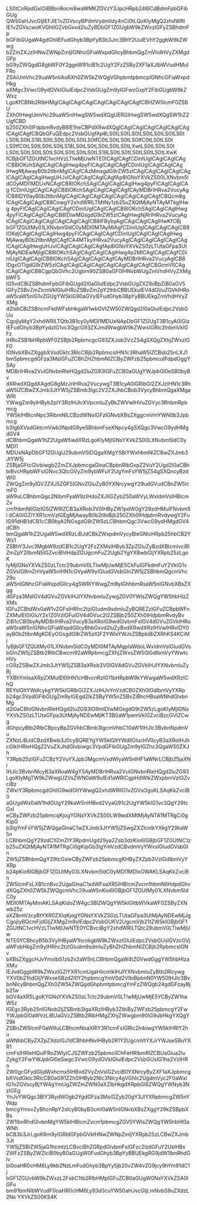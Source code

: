 LS0tCnRpdGxlOiBBbnRocm9waWMKZGVzY3JpcHRpb246ICdBdmFpbGFibGUg
QW50aHJvcGljIEFJIE1vZGVscyBPdmVydmlldy4nCi0tLQoKIyMgQ2xhdWRl
IE1vZGVscwoKVGhlIGZvbGxvd2luZyBDbGF1ZGUgbW9kZWxzIGFyZSBhdmFp
bGFibGUgaW4gdGhlIEFudGhyb3BpYyB3b3Jrc3BhY2UuIEVhY2ggbW9kZWwg
b2ZmZXJzIHNwZWNpZmljIGNhcGFiaWxpdGllcyBhbmQgZmVhdHVyZXMgdGFp
bG9yZWQgdG8gbWF0Y2ggeW91ciB1c2UgY2FzZSByZXF1aXJlbWVudHMuIFRo
ZSAiUmVhc29uaW5nIiAoRXh0ZW5kZWQgVGhpbmtpbmcpIGNhcGFiaWxpdHkg
aXMgc3VwcG9ydGVkIGluIEdpc2VsbGUgZm9yIGFwcGxpY2FibGUgbW9kZWxz
LgoKfCBNb2RlbHMgICAgICAgICAgICAgICAgICAgICAgfCBHZW5lcmF0ZSBU
ZXh0IHwgUmVhc29uaW5nIHwgSW5wdXQgUERGIHwgSW5wdXQgSW1hZ2UgfCBD
b250ZXh0IFdpbmRvdyB8IE1heCBPdXRwdXQgICAgICAgICAgICAgICAgICAg
ICAgICAgfCBQbGFuQEdpc2VsbGUgfAp8LS0tLS0tLS0tLS0tLS0tLS0tLS0t
LS0tLS0tLS18LS0tLS0tLS0tLS0tLS0tfC0tLS0tLS0tLS0tfC0tLS0tLS0t
LS0tfC0tLS0tLS0tLS0tLS18LS0tLS0tLS0tLS0tLS0tLXwtLS0tLS0tLS0t
LS0tLS0tLS0tLS0tLS0tLS0tLS0tLS0tLS18LS0tLS0tLS0tLS0tLS0tLXwK
fCBjbGF1ZGUtNC1vcHVzLTIwMjUwNTE0ICAgICAgfCDinIUgICAgICAgICAg
ICB8IOKchSAgICAgICAgIHwg4pyFICAgICAgICAgfCDinIUgICAgICAgICAg
IHwgMjAwayB0b2tlbnMgICAgfCAzMmsgdG9rZW5zICAgICAgICAgICAgICAg
ICAgICAgICAgIHwgUHJvICAgICAgICAgICAgfAp8IGNsYXVkZS00LXNvbm5l
dC0yMDI1MDUxNCAgICB8IOKchSAgICAgICAgICAgIHwg4pyFICAgICAgICAg
fCDinIUgICAgICAgICB8IOKchSAgICAgICAgICAgfCAyMDBrIHRva2VucyAg
ICB8IDY0ayB0b2tlbnMgICAgICAgICAgICAgICAgICAgICAgICAgfCBQcm8g
ICAgICAgICAgICB8CnwgY2xhdWRlLTMtNy1zb25uZXQtMjAyNTAyMTkgIHwg
4pyFICAgICAgICAgICAgfCDinIUgICAgICAgICB8IOKchSAgICAgICAgIHwg
4pyFICAgICAgICAgICB8IDIwMGsgdG9rZW5zICAgIHwgNjRrIHRva2VucyAg
ICAgICAgICAgICAgICAgICAgICAgICB8IFBybyAgICAgICAgICAgIHwKfCBj
bGF1ZGUtMy01LXNvbm5ldC0yMDI0MTAyMiAgfCDinIUgICAgICAgICAgICB8
IOKdjCAgICAgICAgIHwg4pyFICAgICAgICAgfCDinIUgICAgICAgICAgIHwg
MjAwayB0b2tlbnMgICAgfCA4MTkyIHRva2VucyAgICAgICAgICAgICAgICAg
ICAgICAgIHwgUHJvICAgICAgICAgICAgfAp8IGNsYXVkZS0zLTUtaGFpa3Ut
MjAyNDEwMjIgICB8IOKchSAgICAgICAgICAgIHwg4p2MICAgICAgICAgfCDi
nIUgICAgICAgICB8IOKchSAgICAgICAgICAgfCAyMDBrIHRva2VucyAgICB8
IDgxOTIgdG9rZW5zICAgICAgICAgICAgICAgICAgICAgICAgfCBGcmVlICAg
ICAgICAgICB8CgpQbGVhc2Ugbm90ZSB0aGF0IHNvbWUgZmVhdHVyZXMgbWF5
IG5vdCBiZSBhdmFpbGFibGUgd2l0aGluIEdpc2VsbGUgZXZlbiBpZiB0aGV5
IGFyZSBvZmZlcmVkIGluIHRoZSBvZmZpY2lhbCBBUEkuIEV4dGVuZGVkIHRo
aW5raW5nIG1vZGUgYW5kIG90aGVyIEFudGhyb3BpYyBBUEkgZmVhdHVyZXMg
d2lsbCBiZSBncmFkdWFsbHkgaW1wbGVtZW50ZWQgd2l0aGluIEdpc2VsbGUu
CgojIyMgY2xhdWRlLTQtb3B1cy0yMDI1MDUxNApDbGF1ZGUgT3B1cyA0IGlz
IEFudGhyb3BpYydzIG1vc3QgcG93ZXJmdWwgbW9kZWwsIGRlc2lnbmVkIGFz
IHRoZSB1bHRpbWF0ZSBjb2RpbmcgcG93ZXJob3VzZS4gSXQgZXhjZWxzIGF0
IGNvbXBsZXggbXVsdGktc3RlcCBjb2RpbmcsIHN1c3RhaW5lZCBsb25nLXJ1
bm5pbmcgdGFza3MsIGFuZCBhZHZhbmNlZCByZWFzb25pbmcuIFdpdGggYSAy
MDBrIHRva2VuIGNvbnRleHQgd2luZG93IGFuZCB0aGUgYWJpbGl0eSB0byBv
dXRwdXQgdXAgdG8gMzJrIHRva2VucywgT3B1cyA0IGRlbGl2ZXJzIHN1c3Rh
aW5lZCBwZXJmb3JtYW5jZSBmb3Igc2V2ZXJhbCBob3VycyBhbmQgaXMgaWRl
YWwgZm9yIHByb2plY3RzIHJlcXVpcmluZyBkZWVwIHVuZGVyc3RhbmRpbmcg
YW5kIHBlcnNpc3RlbmNlLCBzdWNoIGFzIGNvbXBsZXggcmVmYWN0b3Jpbmcg
b3IgbXVsdGktcmVwb3NpdG9yeSBhbmFseXNpcy4gSXQgc3VwcG9ydHMgdGV4
dCBhbmQgaW1hZ2UgaW5wdXRzLgoKIyMjIGNsYXVkZS00LXNvbm5ldC0yMDI1
MDUxNApDbGF1ZGUgU29ubmV0IDQgaXMgYSBiYWxhbmNlZCBwZXJmb3JtYW5j
ZSBjaGFtcGlvbiwgb2ZmZXJpbmcgaGlnaCBpbnRlbGxpZ2VuY2Ugd2l0aCBh
biBvcHRpbWFsIGNvc3QtcGVyZm9ybWFuY2UgYmFsYW5jZS4gSXQncyBzdWl0
ZWQgZm9yIGV2ZXJ5ZGF5IGNvZGluZyB0YXNrcywgY29udGVudCBnZW5lcmF0
aW9uLCBhbmQgc2NlbmFyaW9zIHdoZXJlIGZyb250aWVyLWxldmVsIHBlcmZv
cm1hbmNlIGlzIG5lZWRlZCB3aXRob3V0IHByZW1pdW0gY29zdHMuIFNvbm5l
dCA0IGZlYXR1cmVzIGEgMjAwayB0b2tlbiBjb250ZXh0IHdpbmRvdywgY2Fu
IG91dHB1dCB1cCB0byA2NGsgdG9rZW5zLCBhbmQgc3VwcG9ydHMgdGV4dCBh
bmQgaW1hZ2UgaW5wdXRzLiBJdCBkZWxpdmVycyBleGNlcHRpb25hbCB2YWx1
ZSBhY3Jvc3MgbW9zdCB1c2UgY2FzZXMsIHByb3ZpZGluZyBzdXBlcmlvciBl
ZmZpY2llbmN5IGZvciBhIHdpZGUgcmFuZ2Ugb2YgYXBwbGljYXRpb25zLgoK
IyMjIGNsYXVkZS0zLTctc29ubmV0LTIwMjUwMjE5CkFuIGFkdmFuY2VkIG1v
ZGVsIG9mZmVyaW5nIHN1cGVyaW9yIGludGVsbGlnZW5jZSBhbmQgcmVhc29u
aW5nIGNhcGFiaWxpdGllcy4gSWRlYWwgZm9yIGhhbmRsaW5nIGNvbXBsZXgg
dGFza3MsIGV4dGVuZGVkIHJlYXNvbmluZywgZGV0YWlsZWQgYW5hbHlzZXMs
IGFuZCBtdWx0aW1vZGFsIHRhc2tzIGludm9sdmluZyBQREZzIGFuZCBpbWFn
ZXMuIEl0IGluY2x1ZGVzIGFuIGV4dGVuc2l2ZSBjb250ZXh0IHdpbmRvdyBv
ZiB1cCB0byAyMDBrIHRva2VucyB3aXRoIG9wdGlvbmFsIGV4dGVuZGVkIHRo
aW5raW5nIGNhcGFiaWxpdGllcyBhbGxvd2luZyBvdXRwdXRzIHVwIHRvIDY0
ayB0b2tlbnMgKDEyOGsgdG9rZW5zIGF2YWlsYWJsZSBpbiBiZXRhKS4KCiMj
IyBjbGF1ZGUtMy01LXNvbm5ldC0yMDI0MTAyMgpIaWdoLWxldmVsIGludGVs
bGlnZW5jZSBtb2RlbCBwcm92aWRpbmcgZXhjZWxsZW50IGdlbmVyYWwtcHVy
cG9zZSBwZXJmb3JtYW5jZSB3aXRob3V0IGV4dGVuZGVkIHJlYXNvbmluZyBj
YXBhYmlsaXRpZXMuIEl0IHN1cHBvcnRzIG11bHRpbW9kYWwgaW5wdXRzIChQ
REYsIGltYWdlcykgYW5kIGRlbGl2ZXJzIHJvYnVzdCB0ZXh0IGdlbmVyYXRp
b24gc3VpdGFibGUgZm9yIGEgd2lkZSByYW5nZSBvZiBhcHBsaWNhdGlvbnMg
d2l0aCBhIGNvbnRleHQgd2luZG93IG9mIDIwMGsgdG9rZW5zLgoKIyMjIGNs
YXVkZS0zLTUtaGFpa3UtMjAyNDEwMjIKT3B0aW1pemVkIGZvciBzcGVlZCwg
dGhpcyBtb2RlbCBpcyBpZGVhbCBmb3IgcmVhbC10aW1lIHJlc3BvbnNpdmVu
ZXNzLiBJdCBzdXBwb3J0cyBQREYgYW5kIGltYWdlIGlucHV0cyB3aXRoIHJh
cGlkIHRleHQgZ2VuZXJhdGlvbiwgc3VpdGFibGUgZm9yIGZhc3QgaW50ZXJh
Y3Rpb25zIGFuZCBzY2VuYXJpb3MgcmVxdWlyaW5nIHF1aWNrLCBjb25jaXNl
IHJlc3BvbnNlcyB3aXRoaW4gYSAyMDBrIHRva2VuIGNvbnRleHQgd2luZG93
LgoKIyMgTW9kZWwgU2VsZWN0aW9uIEd1aWRlCgpHdWlkZWxpbmVzIGZvciBz
ZWxlY3RpbmcgdGhlIG9wdGltYWwgQ2xhdWRlIG1vZGVsOgoKLSAqKkZvciB0
aGUgdWx0aW1hdGUgY29kaW5nIHBvd2VyaG91c2UgYW5kIG1vc3QgY29tcGxl
eCByZWFzb25pbmcqKjogYGNsYXVkZS00LW9wdXMtMjAyNTA1MTRgCi0gKipG
b3IgYmFsYW5jZWQgaGlnaC1wZXJmb3JtYW5jZSwgZXZlcnlkYXkgY29kaW5n
LCBhbmQgY29zdC1lZmZlY3RpdmUgd29ya2Zsb3dzKio6IGBjbGF1ZGUtNC1z
b25uZXQtMjAyNTA1MTRgCi0gKipGb3IgYmVzdCBvdmVyYWxsIGludGVsbGln
ZW5jZSBhbmQgY29tcGxleCByZWFzb25pbmcgKHByZXZpb3VzIGdlbmVyYXRp
b24pKio6IGBjbGF1ZGUtMy03LXNvbm5ldC0yMDI1MDIxOWAKLSAqKkZvciBn
ZW5lcmFsLXB1cnBvc2UgaGlnaC1xdWFsaXR5IHBlcmZvcm1hbmNlIHdpdGhv
dXQgZXh0ZW5kZWQgcmVhc29uaW5nKio6IGBjbGF1ZGUtMy01LXNvbm5ldC0y
MDI0MTAyMmAKLSAqKldoZW4gc3BlZWQgYW5kIGltbWVkaWF0ZSByZXNwb25z
aXZlbmVzcyBtYXR0ZXIqKjogYGNsYXVkZS0zLTUtaGFpa3UtMjAyNDEwMjJg
CgojIyBQcmFjdGljZXMgZm9yIEdpc2VsbGUKV2UgcmVjb21tZW5kIGBjbGF1
ZGUtNC1vcHVzLTIwMjUwNTE0YCBvciBgY2xhdWRlLTQtc29ubmV0LTIwMjUw
NTE0YCBhcyB5b3VyIHByaW1hcnkgbW9kZWxzIGluIEdpc2VsbGUsIGVzcGVj
aWFsbHkgZm9yIHRhc2tzIGludm9sdmluZyBhZHZhbmNlZCBjb2RpbmcsIGNv
bXBsZXggcHJvYmxlbS1zb2x2aW5nLCBhbmQgaW4tZGVwdGggYW5hbHlzaXMu
IEJvdGggbW9kZWxzIGZlYXR1cmUgaHlicmlkIHJlYXNvbmluZyBtb2Rlcywg
YXV0b21hdGljYWxseSBzd2l0Y2hpbmcgYmV0d2VlbiBpbnN0YW50IHJlc3Bv
bnNlcyBhbmQgZXh0ZW5kZWQgdGhpbmtpbmcgYmFzZWQgb24gdGFzayBjb21w
bGV4aXR5LgoKYGNsYXVkZS0zLTctc29ubmV0LTIwMjUwMjE5YCByZW1haW5z
IGEgc3Ryb25nIGNob2ljZSBmb3IgaXRzIHByb3ZlbiByZWFzb25pbmcgY2Fw
YWJpbGl0aWVzLiBUaGVzZSBtb2RlbHMgZXhjZWwgbm90IG9ubHkgYXQgY29k
ZSBnZW5lcmF0aW9uLCBhcmNoaXRlY3R1cmFsIGRlc2lnbiwgYW5kIHRlY2hu
aWNhbCByZXZpZXdzIGJ1dCBhbHNvIHByb2R1Y2UgcmVtYXJrYWJseSBuYXR1
cmFsIHRleHQuIFRoZWlyICJSZWFzb25pbmciIChFeHRlbmRlZCBUaGlua2lu
ZykgY2FwYWJpbGl0eSwgc3VwcG9ydGVkIGluIEdpc2VsbGUsIG1ha2VzIHRo
ZW0gcGFydGljdWxhcmx5IHBvd2VyZnVsIGZvciB0YXNrcyByZXF1aXJpbmcg
bXVsdGktc3RlcCB0aG91Z2h0IHByb2Nlc3Nlcy4gVGhlc2UgdmVyc2F0aWxl
IG1vZGVscyBjYW4gYmUgZWZmZWN0aXZlbHkgdXRpbGl6ZWQgYWNyb3NzIGEg
YnJvYWQgc3BlY3RydW0gb2YgdGFza3MsIGZyb20gY3JlYXRpbmcgZW5nYWdp
bmcgYmxvZyBhcnRpY2xlcyB0byB3cml0aW5nIGNvbXBsZXggY29kZSBpbXBs
ZW1lbnRhdGlvbnMgYW5kIHBlcmZvcm1pbmcgZGV0YWlsZWQgYW5hbHl0aWNh
bCB3b3JrLgoKRm9yIGRldGFpbGVkIHNwZWNpZmljYXRpb25zLCBwZXJmb3Jt
YW5jZSBiZW5jaG1hcmtzLCBvciBhZGRpdGlvbmFsIGFzc2lzdGFuY2UsIHBs
ZWFzZSByZWZlciB0byB0aGUgW0FudGhyb3BpYyBBUEkgRG9jdW1lbnRhdGlv
bl0oaHR0cHM6Ly9kb2NzLmFudGhyb3BpYy5jb20vZW4vZG9jcy9hYm91dC1j
bGF1ZGUvbW9kZWxzL2FsbC1tb2RlbHMpIGFuZCB0aGUgW0NsYXVkZSA0IGFu
bm91bmNlbWVudF0oaHR0cHM6Ly93d3cuYW50aHJvcGljLmNvbS9uZXdzL2Ns
YXVkZS00KS4K
